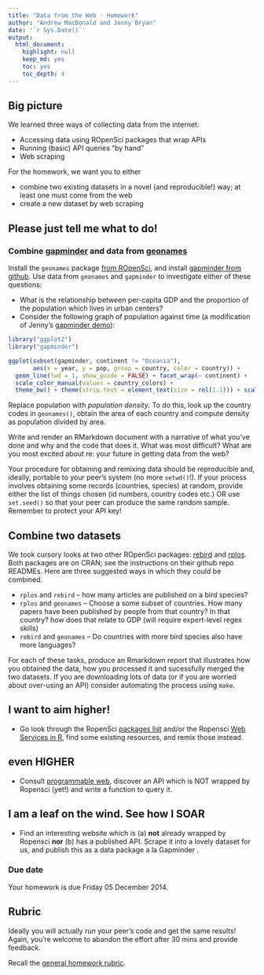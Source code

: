 ```yaml
---
title: "Data from the Web - Homework"
author: "Andrew MacDonald and Jenny Bryan"
date: '`r Sys.Date()`'
output:
  html_document:
    highlight: null
    keep_md: yes
    toc: yes
    toc_depth: 4
---
```


## Big picture

We learned three ways of collecting data from the internet:

  * Accessing data using ROpenSci packages that wrap APIs
  * Running (basic) API queries "by hand"
  * Web scraping

For the homework, we want you to either

  * combine two existing datasets in a novel (and reproducible!) way; at least one must come from the web
  * create a new dataset by web scraping

## Please just tell me what to do! 

### Combine [gapminder](https://github.com/jennybc/gapminder) and data from [geonames](http://www.geonames.org/)

Install the `geonames` package [from ROpenSci](https://github.com/ropensci/geonames), and install [gapminder from github](https://github.com/jennybc/gapminder). Use data from `geonames` and `gapminder` to investigate either of these questions:

  * What is the relationship between per-capita GDP and the proportion of the population which lives in urban centers?
  * Consider the following graph of population against time (a modification of Jenny's [gapminder demo](https://github.com/jennybc/gapminder)):
    
```r
library("ggplot2")
library("gapminder")

ggplot(subset(gapminder, continent != "Oceania"),
       aes(x = year, y = pop, group = country, color = country)) +
  geom_line(lwd = 1, show_guide = FALSE) + facet_wrap(~ continent) +
  scale_color_manual(values = country_colors) +
  theme_bw() + theme(strip.text = element_text(size = rel(1.1))) + scale_y_log10()
```

Replace population with *population density*. To do this, look up the country codes in `geonames()`, obtain the area of each country and compute density as population divided by area.

Write and render an RMarkdown document with a narrative of what you've done and why and the code that does it. What was most difficult? What are you most excited about re: your future in getting data from the web?

Your procedure for obtaining and remixing data should be reproducible and, ideally, portable to your peer's system (no more `setwd()`!).  If your process involves obtaining some records (countries, species) at random, provide either the list of things chosen (id numbers, country codes etc.) OR use `set.seed()` so that your peer can produce the same random sample. 
Remember to protect your API key!

## Combine two datasets

We took cursory looks at two other ROpenSci packages: [rebird](https://github.com/ropensci/rebird) and [rplos](https://github.com/ropensci/rplos). Both packages are on CRAN; see the instructions on their github repo READMEs. Here are three suggested ways in which they could be combined.

  * `rplos` and `rebird` -- how many articles are published on a bird species? 
  * `rplos` and `geonames` -- Choose a some subset of countries. How many papers have been published by people from that country? In that country? how does that relate to GDP (will require expert-level regex skills)
  * `rebird` and `geonames` -- Do countries with more bird species also have more languages?
  
For each of these tasks, produce an Rmarkdown report that illustrates how you obtained the data, how you processed it and sucessfully merged the two datasets. If you are downloading lots of data (or if you are worried about over-using an API) consider automating the process using `make`. 

## I want to aim higher!

* Go look through the RopenSci [packages list](http://ropensci.org/packages/) and/or the Ropensci [Web Services in R](https://github.com/ropensci/webservices), find some existing resources, and remix those instead.

## even HIGHER

* Consult [programmable web](http://www.programmableweb.com/), discover an API which is NOT wrapped by Ropensci (yet!) and write a function to query it.

## I am a leaf on the wind. See how I SOAR

  * Find an interesting website which is (a) __not__ already wrapped by Ropensci __nor__ (b) has a published API. Scrape it into a lovely dataset for us, and publish this as a data package a la Gapminder .

### Due date

Your homework is due Friday 05 December 2014.

## Rubric

Ideally you will actually *run* your peer's code and get the same results! Again, you're welcome to abandon the effort after 30 mins and provide feedback.

Recall the [general homework rubric](http://stat545-ubc.github.io/peer-review01_marking-rubric.html).

